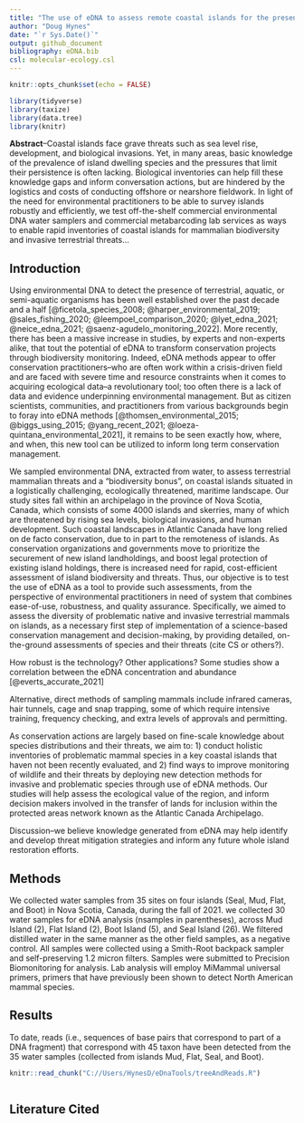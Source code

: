 ```yaml
---
title: "The use of eDNA to assess remote coastal islands for the presence of invasive terrestrial mammals"
author: "Doug Hynes"
date: "`r Sys.Date()`"
output: github_document
bibliography: eDNA.bib
csl: molecular-ecology.csl
---
```


```r
knitr::opts_chunk$set(echo = FALSE)

library(tidyverse)
library(taxize)
library(data.tree)
library(knitr)
```

**Abstract**–Coastal islands face grave threats such as sea level rise, development, and biological invasions. Yet, in many areas, basic knowledge of the prevalence of island dwelling species and the pressures that limit their persistence is often lacking. Biological inventories can help fill these knowledge gaps and inform conversation actions, but are hindered by the logistics and costs of conducting offshore or nearshore fieldwork. In light of the need for environmental practitioners to be able to survey islands robustly and efficiently, we test off-the-shelf commercial environmental DNA water samplers and commercial metabarcoding lab services as ways to enable rapid inventories of coastal islands for mammalian biodiversity and invasive terrestrial threats...

## Introduction

Using environmental DNA to detect the presence of terrestrial, aquatic, or semi-aquatic organisms has been well established over the past decade and a half [@ficetola_species_2008; @harper_environmental_2019; @sales_fishing_2020; @leempoel_comparison_2020; @lyet_edna_2021; @neice_edna_2021; @saenz-agudelo_monitoring_2022]. More recently, there has been a massive increase in studies, by experts and non-experts alike, that tout the potential of eDNA to transform conservation projects through biodiversity monitoring. Indeed, eDNA methods appear to offer conservation practitioners–who are often work within a crisis-driven field and are faced with severe time and resource constraints when it comes to acquiring ecological data–a revolutionary tool; too often there is a lack of data and evidence underpinning environmental management. But as citizen scientists, communities, and practitioners from various backgrounds begin to foray into eDNA methods [@thomsen_environmental_2015; @biggs_using_2015; @yang_recent_2021; @loeza-quintana_environmental_2021], it remains to be seen exactly how, where, and when, this new tool can be utilized to inform long term conservation management.    

We sampled environmental DNA, extracted from water, to assess terrestrial mammalian threats and a "biodiversity bonus", on coastal islands situated in a logistically challenging, ecologically threatened, maritime landscape. Our study sites fall within an archipelago in the province of Nova Scotia, Canada, which consists of some 4000 islands and skerries, many of which are threatened by rising sea levels, biological invasions, and human development. Such coastal landscapes in Atlantic Canada have long relied on de facto conservation, due to in part to the remoteness of islands. As conservation organizations and governments move to prioritize the securement of new island landholdings, and boost legal protection of existing island holdings, there is increased need for rapid, cost-efficient assessment of island biodiversity and threats. Thus, our objective is to test the use of eDNA as a tool to provide such assessments, from the perspective of environmental practitioners in need of system that combines ease-of-use, robustness, and quality assurance. Specifically, we aimed to assess the diversity of problematic native and invasive terrestrial mammals on islands, as a necessary first step of implementation of a science-based conservation management and decision-making, by providing detailed, on-the-ground assessments of species and their threats (cite CS or others?). 


How robust is the technology? 
Other applications? Some studies show a correlation between the eDNA concentration and abundance [@everts_accurate_2021] 

Alternative, direct methods of sampling mammals include infrared cameras, hair tunnels, cage and snap trapping, some of which require intensive training, frequency checking, and extra levels of approvals and permitting.

As conservation actions are largely based on fine-scale knowledge about species distributions and their threats, we aim to: 1) conduct holistic inventories of problematic mammal species in a key coastal islands that haven not been recently evaluated, and 2) find ways to improve monitoring of wildlife and their threats by deploying new detection methods for invasive and problematic species through use of eDNA methods. Our studies will help assess the ecological value of the region, and inform decision makers involved in the transfer of lands for inclusion within the protected areas network known as the Atlantic Canada Archipelago. 

Discussion–we believe knowledge generated from eDNA may help identify and develop threat mitigation strategies and inform any future whole island restoration efforts. 

## Methods

We collected water samples from 35 sites on four islands (Seal, Mud, Flat, and Boot) in Nova Scotia, Canada, during the fall of 2021. we collected 30 water samples for eDNA analysis (nsamples in parentheses), across Mud Island (2), Flat Island (2), Boot Island (5), and Seal Island (26). We filtered distilled water in the same manner as the other field samples, as a negative control. All samples were collected using a Smith-Root backpack sampler and self-preserving 1.2 micron filters. Samples were submitted to Precision Biomonitoring for analysis. Lab analysis will employ MiMammal universal primers, primers that have previously been shown to detect North American mammal species.

## Results

To date, reads (i.e., sequences of base pairs that correspond to part of a DNA fragment) that correspond with 45 taxon have been detected from the 35 water samples (collected from islands Mud, Flat, Seal, and Boot). 


```r

knitr::read_chunk("C://Users/HynesD/eDnaTools/treeAndReads.R")
```

```r
```


## Literature Cited

